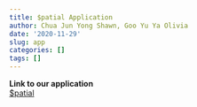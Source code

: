 ```yaml
---
title: $patial Application
author: Chua Jun Yong Shawn, Goo Yu Ya Olivia
date: '2020-11-29'
slug: app
categories: []
tags: []
---
```


**Link to our application**<br />
[$patial](https://shawn-chua-2018.shinyapps.io/application/)
